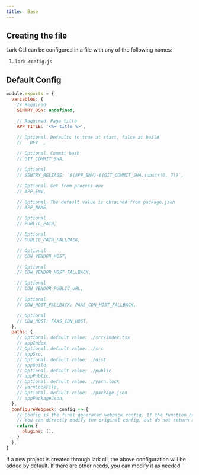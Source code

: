 ```yaml
---
title:  Base
---
```


## Creating the file

Lark CLI can be configured in a file with any of the following names:

1. `lark.config.js`

## Default Config

```javascript filename="lark.config.js"
module.exports = {
  variables: {
    // Required
    SENTRY_DSN: undefined,

    // Required，Page title
    APP_TITLE: '<%= title %>',

    // Optional，Defaults to true at start, false at build
    // __DEV__,

    // Optional，Commit hash
    // GIT_COMMIT_SHA,

    // Optional
    // SENTRY_RELEASE: `${APP_ENV}-${GIT_COMMIT_SHA.substr(0, 7)}`,

    // Optional，Get from process.env
    // APP_ENV,

    // Optional，The default value is obtained from package.json
    // APP_NAME,

    // Optional
    // PUBLIC_PATH,

    // Optional
    // PUBLIC_PATH_FALLBACK,

    // Optional
    // CDN_VENDOR_HOST,

    // Optional
    // CDN_VENDOR_HOST_FALLBACK,

    // Optional
    // CDN_VENDOR_PUBLIC_URL,

    // Optional
    // CDN_HOST_FALLBACK: FAAS_CDN_HOST_FALLBACK,

    // Optional
    // CDN_HOST: FAAS_CDN_HOST,
  },
  paths: {
    // Optional，default value: ./src/index.tsx
    // appIndex,
    // Optional，default value: ./src
    // appSrc,
    // Optional，default value: ./dist
    // appBuild,
    // Optional，default value: ./public
    // appPublic,
    // Optional，default value: ./yarn.lock
    // yarnLockFile,
    // Optional，default value: ./package.json
    // appPackageJson,
  },
  configureWebpack: config => {
    // Config is the final generated webpack config. If the function has a return value, webpack-merge with the original config.
    // You can directly modify the original config, but do not return anything
    return {
      plugins: [],
    }
  },
}

```

If a new project is created through lark cli, the above configuration will be added by default. If there are other needs, you can modify it as needed